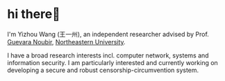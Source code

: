 

# hi there👋

I'm Yizhou Wang (王一州), an independent researcher advised by Prof. [Guevara Noubir](https://www.khoury.northeastern.edu/home/noubir/), [Northeastern University](https://www.northeastern.edu/).

I have a broad research interests incl. computer network, systems and information security.
I am particularly interested and currently working on developing a secure and robust censorship-circumvention system.
